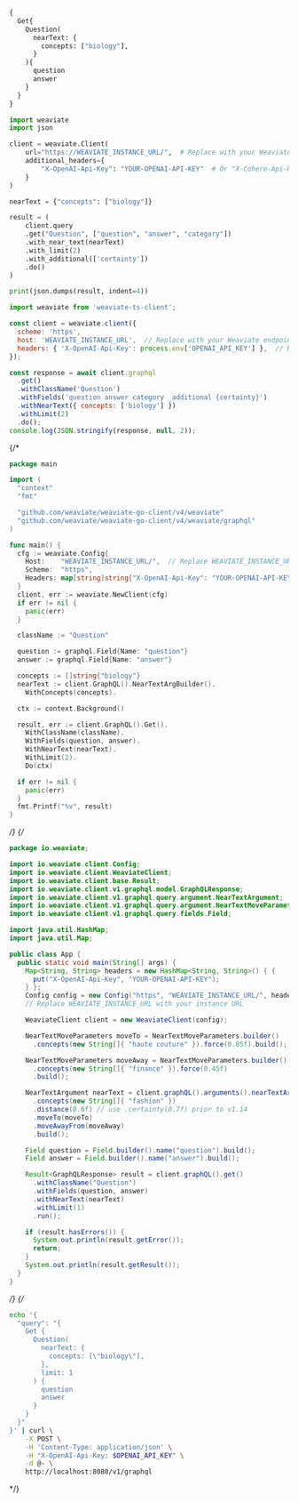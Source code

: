 
<Tabs groupId="languages">
<TabItem value="graphql" label="GraphQL">

```graphql
{
  Get{
    Question(
      nearText: {
        concepts: ["biology"],
      }
    ){
      question
      answer
    }
  }
}
```

</TabItem>
<TabItem value="py" label="Python">

```python
import weaviate
import json

client = weaviate.Client(
    url="https://WEAVIATE_INSTANCE_URL/",  # Replace with your Weaviate endpoint
    additional_headers={
        "X-OpenAI-Api-Key": "YOUR-OPENAI-API-KEY"  # Or "X-Cohere-Api-Key" or "X-HuggingFace-Api-Key"
    }
)

nearText = {"concepts": ["biology"]}

result = (
    client.query
    .get("Question", ["question", "answer", "category"])
    .with_near_text(nearText)
    .with_limit(2)
    .with_additional(['certainty'])
    .do()
)

print(json.dumps(result, indent=4))
```

</TabItem>
<TabItem value="js" label="JavaScript/TypeScript">

```js
import weaviate from 'weaviate-ts-client';

const client = weaviate.client({
  scheme: 'https',
  host: 'WEAVIATE_INSTANCE_URL',  // Replace with your Weaviate endpoint
  headers: { 'X-OpenAI-Api-Key': process.env['OPENAI_API_KEY'] },  // Replace with your API key
});

const response = await client.graphql
  .get()
  .withClassName('Question')
  .withFields('question answer category _additional {certainty}')
  .withNearText({ concepts: ['biology'] })
  .withLimit(2)
  .do();
console.log(JSON.stringify(response, null, 2));
```

</TabItem>
{/* <TabItem value="go" label="Go">

```go
package main

import (
  "context"
  "fmt"

  "github.com/weaviate/weaviate-go-client/v4/weaviate"
  "github.com/weaviate/weaviate-go-client/v4/weaviate/graphql"
)

func main() {
  cfg := weaviate.Config{
    Host:    "WEAVIATE_INSTANCE_URL/",  // Replace WEAVIATE_INSTANCE_URL with your instance URL
    Scheme:  "https",
    Headers: map[string]string{"X-OpenAI-Api-Key": "YOUR-OPENAI-API-KEY"},
  }
  client, err := weaviate.NewClient(cfg)
  if err != nil {
    panic(err)
  }

  className := "Question"

  question := graphql.Field{Name: "question"}
  answer := graphql.Field{Name: "answer"}

  concepts := []string{"biology"}
  nearText := client.GraphQL().NearTextArgBuilder().
    WithConcepts(concepts).

  ctx := context.Background()

  result, err := client.GraphQL().Get().
    WithClassName(className).
    WithFields(question, answer).
    WithNearText(nearText).
    WithLimit(2).
    Do(ctx)

  if err != nil {
    panic(err)
  }
  fmt.Printf("%v", result)
}
```

</TabItem> */}
{/* <TabItem value="java" label="Java">

```java
package io.weaviate;

import io.weaviate.client.Config;
import io.weaviate.client.WeaviateClient;
import io.weaviate.client.base.Result;
import io.weaviate.client.v1.graphql.model.GraphQLResponse;
import io.weaviate.client.v1.graphql.query.argument.NearTextArgument;
import io.weaviate.client.v1.graphql.query.argument.NearTextMoveParameters;
import io.weaviate.client.v1.graphql.query.fields.Field;

import java.util.HashMap;
import java.util.Map;

public class App {
  public static void main(String[] args) {
    Map<String, String> headers = new HashMap<String, String>() { {
      put("X-OpenAI-Api-Key", "YOUR-OPENAI-API-KEY");
    } };
    Config config = new Config("https", "WEAVIATE_INSTANCE_URL/", headers);
    // Replace WEAVIATE_INSTANCE_URL with your instance URL

    WeaviateClient client = new WeaviateClient(config);

    NearTextMoveParameters moveTo = NearTextMoveParameters.builder()
      .concepts(new String[]{ "haute couture" }).force(0.85f).build();

    NearTextMoveParameters moveAway = NearTextMoveParameters.builder()
      .concepts(new String[]{ "finance" }).force(0.45f)
      .build();

    NearTextArgument nearText = client.graphQL().arguments().nearTextArgBuilder()
      .concepts(new String[]{ "fashion" })
      .distance(0.6f) // use .certainty(0.7f) prior to v1.14
      .moveTo(moveTo)
      .moveAwayFrom(moveAway)
      .build();

    Field question = Field.builder().name("question").build();
    Field answer = Field.builder().name("answer").build();

    Result<GraphQLResponse> result = client.graphQL().get()
      .withClassName("Question")
      .withFields(question, answer)
      .withNearText(nearText)
      .withLimit(1)
      .run();

    if (result.hasErrors()) {
      System.out.println(result.getError());
      return;
    }
    System.out.println(result.getResult());
  }
}
```

</TabItem> */}
{/* <TabItem value="curl" label="Curl">

```bash
echo '{
  "query": "{
    Get {
      Question(
        nearText: {
          concepts: [\"biology\"],
        },
        limit: 1
      ) {
        question
        answer
      }
    }
  }"
}' | curl \
    -X POST \
    -H 'Content-Type: application/json' \
    -H "X-OpenAI-Api-Key: $OPENAI_API_KEY" \
    -d @- \
    http://localhost:8080/v1/graphql
```

</TabItem> */}
</Tabs>
